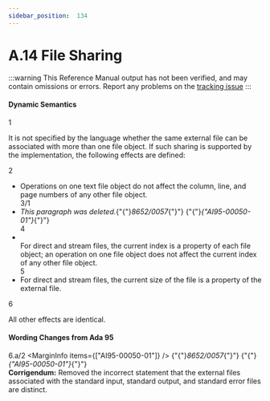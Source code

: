 ```yaml
---
sidebar_position:  134
---
```


# A.14 File Sharing

:::warning
This Reference Manual output has not been verified,
and may contain omissions or errors.
Report any problems on the [tracking issue](https://github.com/ada-lang-io/ada-lang-io/issues/20)
:::



#### Dynamic Semantics

<MarginText>1</MarginText>
<p>It is not specified by the language whether the same external file can be associated with more than one file object. If such sharing is supported by the implementation, the following effects are defined: <br /></p>

<MarginText>2</MarginText>
<ul>
<li>Operations on one text file object do not affect the column, line, and page numbers of any other file object.<br /></li>
<MarginText>3/1</MarginText>
<MarginInfo items={["AI95-00050-01"]} />
<li><em>This paragraph was deleted.</em>{"{"}<em>8652/0057</em>{"}"} {"{"}<em>{"AI95-00050-01"}</em>{"}"} <br /></li>
<MarginText>4</MarginText>
<li><br />For direct and stream files, the current index is a property of each file object; an operation on one file object does not affect the current index of any other file object.<br /></li>
<MarginText>5</MarginText>
<li>For direct and stream files, the current size of the file is a property of the external file. <br /></li>
</ul>
<MarginText>6</MarginText>
<p>All other effects are identical. <br /></p>


#### Wording Changes from Ada 95

<MarginText>6.a/2</MarginText>
<MarginInfo items={["AI95-00050-01"]} />
<Admonition type="aarm" aarm="note" title="Note: ">
{"{"}<em>8652/0057</em>{"}"} {"{"}<em>{"AI95-00050-01"}</em>{"}"} <strong><br />Corrigendum:</strong> Removed the incorrect statement that the external files associated with the standard input, standard output, and standard error files are distinct. <br /></Admonition>

